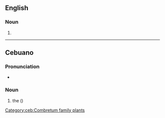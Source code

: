 ==English==

===Noun===
{{en-noun}}

# {{alternative spelling of|piñon|lang=en}}

----

==Cebuano==

===Pronunciation===
* {{hyphenation|pin|yon|lang=ceb}}

===Noun===
{{head|ceb|noun}}

# the {{vern|Chinese honeysuckle}} ({{taxlink|Combretum indicum|species|ver=180307}})

[[Category:ceb:Combretum family plants]]